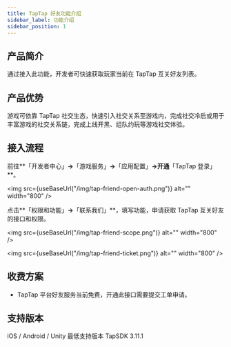 ```yaml
---
title: TapTap 好友功能介绍
sidebar_label: 功能介绍
sidebar_position: 1
---
```



## 产品简介 

通过接入此功能，开发者可快速获取玩家当前在 TapTap 互关好友列表。

## 产品优势 

游戏可依靠 TapTap 社交生态，快速引入社交关系至游戏内，完成社交冷启或用于丰富游戏的社交关系链，完成上线开黑、组队约玩等游戏社交体验。

## 接入流程 

前往**「开发者中心」**→**「游戏服务」**→**「应用配置」**→开通**「TapTap 登录」**。

<img src={useBaseUrl("/img/tap-friend-open-auth.png")} alt="" width="800" />


点击**「权限和功能」**→**「联系我们」**，填写功能，申请获取 TapTap 互关好友的接口和权限。


<img src={useBaseUrl("/img/tap-friend-scope.png")} alt="" width="800" />


<img src={useBaseUrl("/img/tap-friend-ticket.png")} alt="" width="800" />

## 收费方案

- TapTap 平台好友服务当前免费，开通此接口需要提交工单申请。

## 支持版本

iOS / Android / Unity 最低支持版本 TapSDK 3.11.1